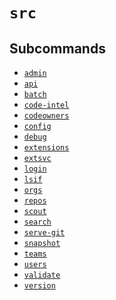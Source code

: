 # `src`

## Subcommands


* [`admin`](references/admin.mdx)
* [`api`](references/api.mdx)
* [`batch`](references/batch)
* [`code-intel`](references/code-intel)
* [`codeowners`](references/codeowners.mdx)
* [`config`](references/config)
* [`debug`](references/debug.mdx)
* [`extensions`](references/extensions)
* [`extsvc`](references/extsvc)
* [`login`](references/login.mdx)
* [`lsif`](references/lsif.mdx)
* [`orgs`](references/orgs)
* [`repos`](references/repos)
* [`scout`](references/scout.mdx)
* [`search`](references/search.mdx)
* [`serve-git`](references/serve-git.mdx)
* [`snapshot`](references/snapshot.mdx)
* [`teams`](references/teams.mdx)
* [`users`](references/users)
* [`validate`](references/validate.mdx)
* [`version`](references/version.mdx)
	
